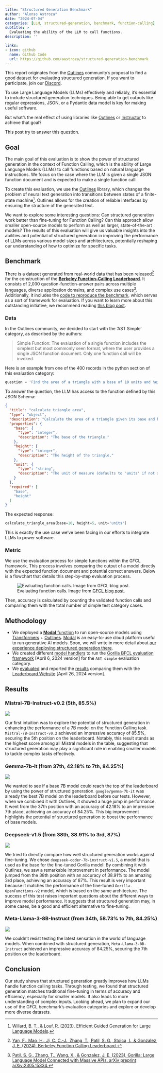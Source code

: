 ```yaml
---
title: "Structured Generation Benchmark"
author: "Alonso Astroza"
date: "2024-07-04"
categories: [LLM, structured-generation, benchmark, function-calling]
subtitle: >
  Evaluating the ability of the LLM to call functions.
description: ''

links:
- icon: github
  name: Github Code
  url: https://github.com/aastroza/structured-generation-benchmark
---
```


::: {.callout-note}
This report originates from the [Outlines](https://github.com/outlines-dev/outlines) community's proposal to find a good dataset for evaluating structured generation. If you want to participate, join our [Discord](https://discord.gg/ZxBxyWmW5n).
:::

To use Large Language Models (LLMs) effectively and reliably, it's essential to include structured generation techniques. Being able to get outputs like regular expressions, JSON, or a Pydantic data model is key for making useful software.

But what's the real effect of using libraries like [Outlines](https://github.com/outlines-dev/outlines) or [Instructor](https://github.com/jxnl/instructor/) to achieve that goal?

This post try to answer this question.

## Goal

The main goal of this evaluation is to show the power of structured generation in the context of Function Calling, which is the ability of Large Language Models (LLMs) to call functions based on natural language instructions. We focus on the case where the LLM is given a single JSON function document and is expected to make a single function call.

To create this evaluation, we use the [Outlines](https://github.com/outlines-dev/outlines) library, which changes the problem of neural text generation into transitions between states of a finite-state machine[^1]. Outlines allows for the creation of reliable interfaces by ensuring the structure of the generated text.

[^1]: [Willard, B. T., & Louf, R. (2023). Efficient Guided Generation for Large Language Models](https://huggingface.co/papers/2307.09702).

We want to explore some interesting questions: Can structured generation work better than fine-tuning for Function Calling? Can this approach allow smaller open-source models to perform as well as larger, state-of-the-art models? The results of this evaluation will give us valuable insights into the abilities and potential of structured generation in improving the performance of LLMs across various model sizes and architectures, potentially reshaping our understanding of how to optimize  for specific tasks.

## Benchmark

There is a dataset generated from real-world data that has been released[^2] for the construction of the [**Berkeley Function-Calling Leaderboard**](https://gorilla.cs.berkeley.edu/leaderboard.html#leaderboard). It consists of 2,000 question-function-answer pairs across multiple languages, diverse application domains, and complex use cases[^3]. Additionally, it includes the [code to reproduce the benchmark](https://github.com/ShishirPatil/gorilla/tree/main/berkeley-function-call-leaderboard), which serves as a sort of framework for evaluation. If you want to learn more about this outstanding initiative, we recommend reading [this blog post](https://gorilla.cs.berkeley.edu/blogs/8_berkeley_function_calling_leaderboard.html).

[^2]: [Yan, F., Mao, H., Ji, C. C.-J., Zhang, T., Patil, S. G., Stoica, I., & Gonzalez, J. E. (2024). Berkeley Function Calling Leaderboard.](https://gorilla.cs.berkeley.edu/blogs/8_berkeley_function_calling_leaderboard.html)
[^3]: [Patil, S. G., Zhang, T., Wang, X., & Gonzalez, J. E. (2023). Gorilla: Large Language Model Connected with Massive APIs. arXiv preprint arXiv:2305.15334.](https://arxiv.org/abs/2305.15334)

### Data

In the Outlines community, we decided to start with the 'AST Simple' category, as described by the authors:

> Simple Function: The evaluation of a single function includes the simplest but most commonly seen format, where the user provides a single JSON function document. Only one function call will be invoked.

Here is an example from one of the 400 records in the python section of this evaluation category:

```python
question = 'Find the area of a triangle with a base of 10 units and height of 5 units.'
```

To answer the question, the LLM has access to the function defined by this JSON Schema:

```json
{
  "title": "calculate_triangle_area",
  "type": "object",
  "description": "Calculate the area of a triangle given its base and height.",
  "properties": {
    "base": {
      "type": "integer",
      "description": "The base of the triangle."
    },
    "height": {
      "type": "integer",
      "description": "The height of the triangle."
    },
    "unit": {
      "type": "string",
      "description": "The unit of measure (defaults to 'units' if not specified)"
    }
  },
  "required": [
    "base",
    "height"
  ]
}
```

The expected response:

```python
calculate_triangle_area(base=10, height=5, unit='units')
```

This is exactly the use case we've been facing in our efforts to integrate LLMs to power software.

### Metric

We use the evaluation process for simple functions within the GFCL framework. This process involves comparing the output of a model directly with the expected function document and potential correct answers. Below is a flowchart that details this step-by-step evaluation process.

![Evaluating function calls. Image from [GFCL blog post](https://gorilla.cs.berkeley.edu/blogs/8_berkeley_function_calling_leaderboard.html).](metric_flowchart.jpeg)

Then, accuracy is calculated by counting the validated function calls and comparing them with the total number of simple test category cases.

## Methodology

- We deployed a [**Modal** function](modal/transformers_outlines.py) to run open-source models using [Transformers](https://github.com/huggingface/transformers) + [Outlines](https://github.com/outlines-dev/outlines). [Modal](https://modal.com/) is an easy-to-use cloud platform useful to run generative AI models. Soon, we will write in more detail about [our experience deploying structured generation there](https://github.com/aastroza/modal-outlines-examples).
- We created different [model handlers](evals/bfcl/scripts) to run the [Gorilla BFCL evaluation framework](https://github.com/ShishirPatil/gorilla/tree/c6221060a9d50d0c7e7705f1ac95b9e5c4a95252) [April 6, 2024 version] for the `AST simple` evaluation category.
- We [evaluated](evals/bfcl/score) and reported the [results](evals/bfcl/result) comparing them with the [Leaderboard Website](https://github.com/ShishirPatil/gorilla/blob/46e959b73be6a40c233e36c71c268ce3a9eabe36/data.csv) [April 26, 2024 version].

## Results

### Mistral-7B-Instruct-v0.2 (5th, 85.5%)

![](figures/Mistral_simple_function_ast_bar_plot.png)

Our first intuition was to explore the potential of structured generation in enhancing the performance of a 7B model on the Function Calling task. `Mistral-7B-Instruct-v0.2` achieved an impressive accuracy of 85.5%, securing the 5th position on the leaderboard. Notably, this result stands as the highest score among all Mistral models in the table, suggesting that structured generation may play a significant role in enabling smaller models to tackle complex tasks effectively.

### Gemma-7b-it (from 37th, 42.18% to 7th, 84.25%)

![](figures/Gemma_simple_function_ast_bar_plot.png)

We wanted to see if a base 7B model could reach the top of the leaderboard by using the power of structured generation. `google/gemma-7b-it` was already the best 7B model on the leaderboard before our tests. However, when we combined it with Outlines, it showed a huge jump in performance. It went from the 37th position with an accuracy of 42.18% to an impressive 7th place, achieving an accuracy of 84.25%. This big improvement highlights the potential of structured generation to boost the performance of base models.

### Deepseek-v1.5 (from 38th, 38.91% to 3rd, 87%)

![](figures/Deepseek_simple_function_ast_bar_plot.png)

We tried to directly compare how well structured generation works against fine-tuning. We chose `deepseek-coder-7b-instruct-v1.5`, a model that is used as the base for the fine-tuned Gorilla model. By combining it with Outlines, we saw a remarkable improvement in performance. The model jumped from the 38th position with an accuracy of 38.91% to an amazing 3rd place, achieving an accuracy of 87%. This result is very important because it matches the performance of the fine-tuned `Gorilla-OpenFunctions-v2` model, which is based on the same architecture. The success of this test raises important questions about the different ways to improve model performance. It suggests that structured generation may, in some cases, be a good and efficient alternative to fine-tuning.

### Meta-Llama-3-8B-Instruct (from 34th, 58.73%  to 7th, 84.25%)


![](figures/Meta_simple_function_ast_bar_plot.png)

We couldn't resist testing the latest sensation in the world of language models. When combined with structured generation, `Meta-Llama-3-8B-Instruct` achieved an impressive accuracy of 84.25%, securing the 7th position on the leaderboard. 

## Conclusion

Our study shows that structured generation greatly improves how LLMs handle function calling tasks. Through testing, we found that structured generation matches traditional fine-tuning in terms of accuracy and efficiency, especially for smaller models. It also leads to more understanding of complex inputs. Looking ahead, we plan to expand our use of the GFCL benchmark's evaluation categories and explore or develop more diverse datasets.